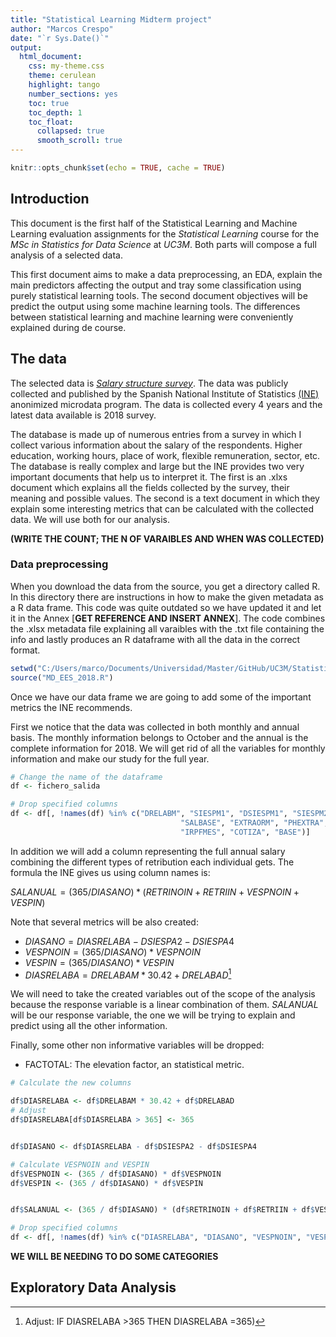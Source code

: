 ```yaml
---
title: "Statistical Learning Midterm project"
author: "Marcos Crespo"
date: "`r Sys.Date()`"
output:
  html_document: 
    css: my-theme.css
    theme: cerulean
    highlight: tango
    number_sections: yes
    toc: true
    toc_depth: 1
    toc_float:
      collapsed: true
      smooth_scroll: true
---
```


```r
knitr::opts_chunk$set(echo = TRUE, cache = TRUE)
```

## Introduction

This document is the first half of the Statistical Learning and Machine Learning evaluation assignments for the *Statistical Learning* course for the *MSc in Statistics for Data Science* at *UC3M*. Both parts will compose a full analysis of a selected data.

This first document aims to make a data preprocessing, an EDA, explain the main predictors affecting the output and tray some classification using purely statistical learning tools. The second document objectives will be predict the output using some machine learning tools. The differences between statistical learning and machine learning were conveniently explained during de course.

## The data

The selected data is [*Salary structure survey*](https://www.ine.es/dyngs/INEbase/es/operacion.htm?c=Estadistica_C&cid=1254736177025&menu=resultados&secc=1254736195110&idp=1254735976596#!tabs-1254736195110). The data was publicly collected and published by the Spanish National Institute of Statistics [(INE)](https://www.ine.es/index.htm) anonimized microdata program. The data is collected every 4 years and the latest data available is 2018 survey.

The database is made up of numerous entries from a survey in which I collect various information about the salary of the respondents. Higher education, working hours, place of work, flexible remuneration, sector, etc. The database is really complex and large but the INE provides two very important documents that help us to interpret it. The first is an .xlxs document which explains all the fields collected by the survey, their meaning and possible values. The second is a text document in which they explain some interesting metrics that can be calculated with the collected data. We will use both for our analysis.

**(WRITE THE COUNT; THE N OF VARAIBLES AND WHEN WAS COLLECTED)**

### Data preprocessing

When you download the data from the source, you get a directory called R. In this directory there are instructions in how to make the given metadata as a R data frame. This code was quite outdated so we have updated it and let it in the Annex [**GET REFERENCE AND INSERT ANNEX**]. The code combines the .xlsx metadata file explaining all varaibles with the .txt file containing the info and lastly produces an R dataframe with all the data in the correct format.

```r
setwd("C:/Users/marco/Documents/Universidad/Master/GitHub/UC3M/Statistical Learning/MidTerm/datos_2018/R")
source("MD_EES_2018.R")
```


Once we have our data frame we are going to add some of the important metrics the INE recommends.

First we notice that the data was collected in both monthly and annual basis. The monthly information belongs to October and the annual is the complete information for 2018. We will get rid of all the variables for monthly information and make our study for the full year. 

```r
# Change the name of the dataframe
df <- fichero_salida

# Drop specified columns
df <- df[, !names(df) %in% c("DRELABM", "SIESPM1", "DSIESPM1", "SIESPM2", "ORDENTRA", 
                                      "SALBASE", "EXTRAORM", "PHEXTRA", "COMSAL", "COMSALTT",
                                      "IRPFMES", "COTIZA", "BASE")]

```

In addition we will add a column representing the full annual salary combining the different types of retribution each individual gets. The formula the INE gives us using column names is:

$SALANUAL=(365/DIASANO)*(RETRINOIN+RETRIIN+VESPNOIN+VESPIN)$

Note that several metrics will be also created:

- $DIASANO=DIASRELABA-DSIESPA2-DSIESPA4$
- $VESPNOIN=(365/DIASANO)*VESPNOIN$
- $VESPIN=(365/DIASANO)*VESPIN$
- $DIASRELABA=DRELABAM*30.42+DRELABAD$[^1]

[^1]:Adjust: IF DIASRELABA >365 THEN DIASRELABA =365)

We will need to take the created variables out of the scope of the analysis because the response variable is a linear combination of them. *SALANUAL* will be our response variable, the one we will be trying to explain and predict using all the other information. 

Finally, some other non informative variables will be dropped:

- FACTOTAL: The elevation factor, an statistical metric.


```r
# Calculate the new columns

df$DIASRELABA <- df$DRELABAM * 30.42 + df$DRELABAD
# Adjust
df$DIASRELABA[df$DIASRELABA > 365] <- 365


df$DIASANO <- df$DIASRELABA - df$DSIESPA2 - df$DSIESPA4

# Calculate VESPNOIN and VESPIN
df$VESPNOIN <- (365 / df$DIASANO) * df$VESPNOIN
df$VESPIN <- (365 / df$DIASANO) * df$VESPIN


df$SALANUAL <- (365 / df$DIASANO) * (df$RETRINOIN + df$RETRIIN + df$VESPNOIN + df$VESPIN)

# Drop specified columns
df <- df[, !names(df) %in% c("DIASRELABA", "DIASANO", "VESPNOIN", "VESPIN", "RETRINOIN","RETRIIN" )]

```


**WE WILL BE NEEDING TO DO SOME CATEGORIES**


## Exploratory Data Analysis

